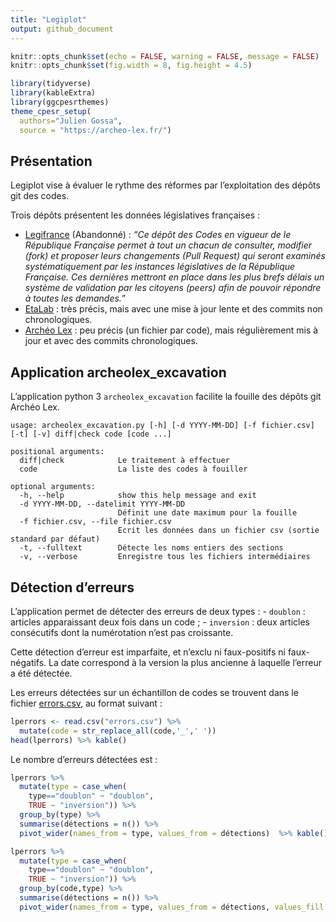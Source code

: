 ```yaml
---
title: "Legiplot"
output: github_document
---
```


```r
knitr::opts_chunk$set(echo = FALSE, warning = FALSE, message = FALSE)
knitr::opts_chunk$set(fig.width = 8, fig.height = 4.5)

library(tidyverse)
library(kableExtra)
library(ggcpesrthemes)
theme_cpesr_setup(
  authors="Julien Gossa",
  source = "https://archeo-lex.fr/")
```

## Présentation

Legiplot vise à évaluer le rythme des réformes par l'exploitation des dépôts git 
des codes.

Trois dépôts présentent les données législatives françaises : 

- [Legifrance](https://github.com/legifrance) (Abandonné) : _"Ce dépôt des Codes en vigueur de le République Française permet à tout un chacun de consulter, modifier (fork) et proposer leurs changements (Pull Request) qui seront examinés systématiquement par les instances législatives de la République Française. Ces dernières mettront en place dans les plus brefs délais un système de validation par les citoyens (peers) afin de pouvoir répondre à toutes les demandes."_ 
- [EtaLab](https://github.com/etalab/codes-juridiques-francais) : très précis, mais avec une mise à jour lente et des commits non chronologiques.
- [Archéo Lex](https://archeo-lex.fr/) : peu précis (un fichier par code), mais régulièrement mis à jour et avec des commits chronologiques. 


## Application archeolex_excavation

L'application python 3 `archeolex_excavation` facilite la fouille des dépôts git Archéo Lex.

```
usage: archeolex_excavation.py [-h] [-d YYYY-MM-DD] [-f fichier.csv] [-t] [-v] diff|check code [code ...]

positional arguments:
  diff|check            Le traitement à effectuer
  code                  La liste des codes à fouiller

optional arguments:
  -h, --help            show this help message and exit
  -d YYYY-MM-DD, --datelimit YYYY-MM-DD
                        Définit une date maximum pour la fouille
  -f fichier.csv, --file fichier.csv
                        Ecrit les données dans un fichier csv (sortie standard par défaut)
  -t, --fulltext        Détecte les noms entiers des sections
  -v, --verbose         Enregistre tous les fichiers intermédiaires
```

## Détection d'erreurs

L'application permet de détecter des erreurs de deux types :
- `doublon` : articles apparaissant deux fois dans un code ;
- `inversion` : deux articles consécutifs dont la numérotation n'est pas croissante.

Cette détection d'erreur est imparfaite, et n'exclu ni faux-positifs ni faux-négatifs. 
La date correspond à la version la plus ancienne à laquelle l'erreur a été détectée.

Les erreurs détectées sur un échantillon de codes se trouvent dans le fichier [errors.csv](errors.csv), au format suivant :

```r
lperrors <- read.csv("errors.csv") %>%
  mutate(code = str_replace_all(code,'_',' '))
head(lperrors) %>% kable()
```

Le nombre d'erreurs détectées est :

```r
lperrors %>%
  mutate(type = case_when(
    type=="doublon" ~ "doublon",
    TRUE ~ "inversion")) %>%
  group_by(type) %>%
  summarise(détections = n()) %>%
  pivot_wider(names_from = type, values_from = détections)  %>% kable()
```

```r
lperrors %>%
  mutate(type = case_when(
    type=="doublon" ~ "doublon",
    TRUE ~ "inversion")) %>%
  group_by(code,type) %>%
  summarise(détections = n()) %>%
  pivot_wider(names_from = type, values_from = détections, values_fill = 0)  %>% kable()
```